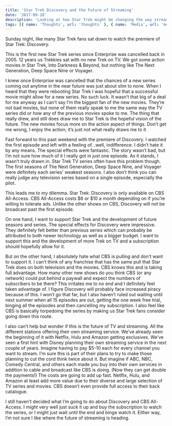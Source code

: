```yaml
---
title: 'Star Trek Discovery and the Future of Streaming'
date: '2017-09-28'
description: 'Looking at how Star Trek might be changing the way streaming works'
tags: [{ name: 'Thoughts', url: 'thoughts' }, { name: 'Media', url: 'media' }]
---
```


Sunday night, like many Star Trek fans sat down to watch the premiere of Star Trek: Discovery.

This is the first new Star Trek series since Enterprise was cancelled back in 2005. 12 years us Trekkies sat with no new Trek on TV. We got some action movies in Star Trek, Into Darkness & Beyond, but nothing like The Next Generation, Deep Space Nine or Voyager.

I knew once Enterprise was cancelled that the chances of a new series coming out anytime in the near future was just about slim to none. When I heard that they were rebooting Star Trek I was hopeful that a successful movie might allow for a new series. No such luck. It wasn’t that big of a deal for me anyway as I can’t say I’m the biggest fan of the new movies. They’re not bad movies, but none of them really speak to me the same way the TV series did or how any of the previous movies spoke to me. The thing that really drew, and still does draw me to Star Trek is the hopeful vision of the future. The new movies focus more on the action aspect of things. Don’t get me wrong, I enjoy the action; it’s just not what really draws me to it.

Fast forward to this past weekend with the premiere of Discovery. I watched the first episode and left with a feeling of...well, indifference. I didn’t hate it by any means. The special effects were fantastic. The story wasn’t bad, but I’m not sure how much of it I really got in just one episode. As it stands, I wasn’t truly drawn in. Star Trek TV series often have this problem though. The first seasons of The Next Generation, Deep Space Nine, and Voyager were definitely each series’ weakest seasons. I also don’t think you can really judge any television series based on a single episode, especially the pilot.

This leads me to my dilemma. Star Trek: Discovery is only available on CBS All-Access. CBS All-Access costs $6 or $10 a month depending on if you’re willing to tolerate ads. Unlike the other shows on CBS, Discovery will not be broadcast past the first episode.

On one hand, I want to support Star Trek and the development of future seasons and series. The special effects for Discovery were impressive. They definitely felt better than previous series which can probably be attributed to both newer technology as well as a bigger budget. I want to support this and the development of more Trek on TV and a subscription should hopefully allow for it.

But on the other hand, I absolutely hate what CBS is pulling and don’t want to support it. I can’t think of any franchise that has the same pull that Star Trek does on both television and the movies. CBS knows this and is taking full advantage. How many other new shows do you think CBS (or any network) could put behind a paywall and expect the numbers of subscribers to be there? This irritates me to no end and I definitely feel taken advantage of. I figure Discovery will probably face increased piracy because of this. I won’t go that far, but I also haven’t ruled out waiting until next summer when all 15 episodes are out, getting the one week free trial, binging all the episodes and then cancelling my subscription. I also feel like CBS is basically torpedoing the series by making us Star Trek fans consider going down this route.

I also can’t help but wonder if this is the future of TV and streaming. All the different stations offering their own streaming service. We’ve already seen the beginning of it with Netflix, Hulu and Amazon getting exclusives. We’ve seen a first hint with Disney planning their own streaming service in the next couple of years. Imagine having to pay \$5-10 each for every channel you want to stream. I’m sure this is part of their plans to try to make those planning to cut the cord think twice about it. But imagine if ABC, NBC, Comedy Central, and others each made you buy into their own services in addition to cable and broadcast like CBS is doing. (Now they can get double the payments!) The costs are going to add up fast. Netflix, Hulu, and Amazon at least add more value due to their diverse and large selection of TV series and movies. CBS doesn’t even provide full access to their back catalogue.

I still haven’t decided what I’m going to do about Discovery and CBS All-Access. I might very well just suck it up and buy the subscription to watch the series, or I might just wait until the end and binge watch it. Either way, I’m not sure I like where the future of streaming is heading.
